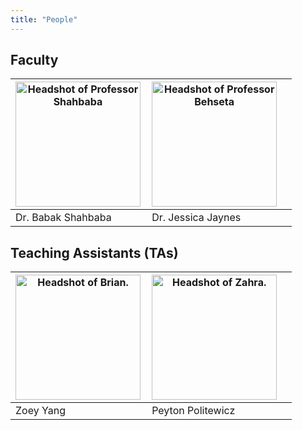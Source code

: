 ```yaml
---
title: "People"
---
```


## Faculty

| <img src="img/Babak.jpeg" class="rounded-circle center mx-auto d-block" alt="Headshot of Professor Shahbaba" style="width:200px; margin-right;0%; display:block;"> | <img src="img/jaynes.png" class="rounded-circle center mx-auto d-block"   alt="Headshot of Professor Behseta" style="width:200px; margin-right;40%; display:block;"> |
|------------------------------------------------------------------------------------------------------------------------------------------------------------------------------------------------------------------------------------------------------------------|-------------------------------------------------------------------------------------------------------------------------------------------------------------------------------------------------------------------------------------------------------------------------------------|
| Dr. Babak Shahbaba  |  Dr. Jessica Jaynes |

## Teaching Assistants (TAs)

| <img src="img/yang1.png" class="rounded-circle center mx-auto d-block" alt="Headshot of Brian." style="width:200px; margin-right;40%; display:block;"> | <img src="img/politewicz.png" class="rounded-circle center mx-auto d-block" alt="Headshot of Zahra." style="width:200px; margin-right;40%; display:block;"> | 
|------------------------------------------------------------------------------------------------------------------------------------------------------------------------------------------------------------------------------------------------------------------|-------------------------------------------------------------------------------------------------------------------------------------------------------------------------------------------------------------------------------------------------------------------------------------|
|         Zoey Yang |        Peyton Politewicz |  
                                                                                                                                                                                                                                  